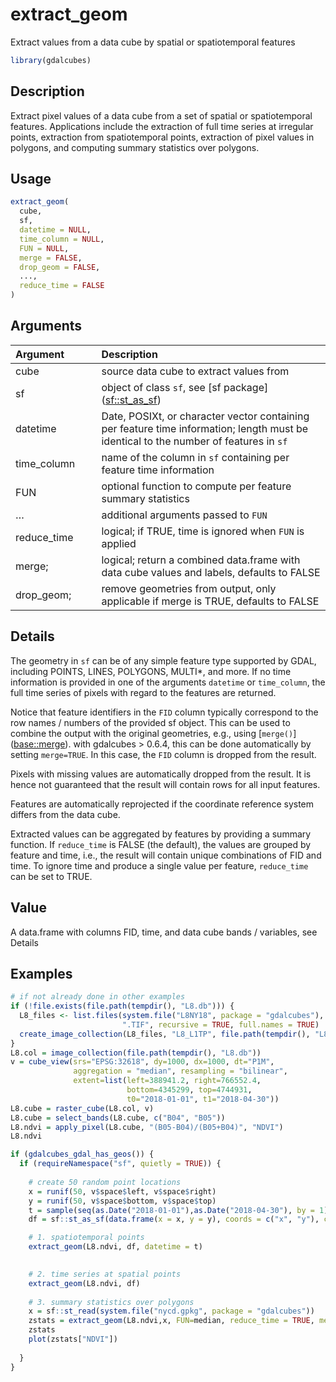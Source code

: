 # extract_geom

Extract values from a data cube by spatial or spatiotemporal features



```r
library(gdalcubes)
```

## Description

Extract pixel values of a data cube from a set of spatial or spatiotemporal features. 
Applications include the extraction of full time 
series at irregular points, extraction from spatiotemporal points, extraction of
pixel values in polygons, and computing summary statistics over polygons.


## Usage


```r
extract_geom(
  cube,
  sf,
  datetime = NULL,
  time_column = NULL,
  FUN = NULL,
  merge = FALSE,
  drop_geom = FALSE,
  ...,
  reduce_time = FALSE
)

```


## Arguments

| Argument    | Description                       |
|:------------|:----------------------------------|
| cube | source data cube to extract values from |
| sf | object of class `sf`, see [sf package](<a href='https://r-spatial.github.io/sf/reference/st_as_sf.html'>sf::st_as_sf</a>) |
| datetime | Date, POSIXt, or character vector containing per feature time information; length must be identical to the number of features in `sf` |
| time_column | name of the column in `sf` containing per feature time information |
| FUN | optional function to compute per feature summary statistics |
| ... | additional arguments passed to `FUN` |
| reduce_time | logical; if TRUE, time is ignored when `FUN` is applied |
| merge; | logical; return a combined data.frame with data cube values and labels, defaults to FALSE |
| drop_geom; | remove geometries from output, only applicable if merge is TRUE, defaults to FALSE |


## Details

The geometry in `sf` can be of any simple feature type supported by GDAL, including 
POINTS, LINES, POLYGONS, MULTI*, and more. If no time information is provided
in one of the arguments `datetime` or `time_column`, the full time series
of pixels with regard to the features are returned. 

Notice that feature identifiers in the `FID` column typically correspond to the row names / numbers 
of the provided sf object. This can be used to combine the output with the original geometries, e.g., using [`merge()`](<a href='https://rdrr.io/r/base/merge.html'>base::merge</a>).
with gdalcubes > 0.6.4, this can be done automatically by setting `merge=TRUE`. In this case, the `FID` column is dropped from the result. 
 
Pixels with missing values are automatically dropped from the result. It is hence not
guaranteed that the result will contain rows for all input features.

Features are automatically reprojected if the coordinate reference system differs from the data cube.

Extracted values can be aggregated by features by providing a summary function. 
If `reduce_time` is FALSE (the default), the values are grouped 
by feature and time, i.e., the result will contain unique combinations of FID and time.
To ignore time and produce a single value per feature, `reduce_time` can be set to TRUE.


## Value

A data.frame with columns FID, time, and data cube bands / variables, see Details


## Examples


```r
# if not already done in other examples
if (!file.exists(file.path(tempdir(), "L8.db"))) {
  L8_files <- list.files(system.file("L8NY18", package = "gdalcubes"),
                         ".TIF", recursive = TRUE, full.names = TRUE)
  create_image_collection(L8_files, "L8_L1TP", file.path(tempdir(), "L8.db"), quiet = TRUE)
}
L8.col = image_collection(file.path(tempdir(), "L8.db"))
v = cube_view(srs="EPSG:32618", dy=1000, dx=1000, dt="P1M",
              aggregation = "median", resampling = "bilinear",
              extent=list(left=388941.2, right=766552.4,
                          bottom=4345299, top=4744931,
                          t0="2018-01-01", t1="2018-04-30"))
L8.cube = raster_cube(L8.col, v)
L8.cube = select_bands(L8.cube, c("B04", "B05"))
L8.ndvi = apply_pixel(L8.cube, "(B05-B04)/(B05+B04)", "NDVI")
L8.ndvi

if (gdalcubes_gdal_has_geos()) {
  if (requireNamespace("sf", quietly = TRUE)) {
  
    # create 50 random point locations
    x = runif(50, v$space$left, v$space$right)
    y = runif(50, v$space$bottom, v$space$top)
    t = sample(seq(as.Date("2018-01-01"),as.Date("2018-04-30"), by = 1),50, replace = TRUE)
    df = sf::st_as_sf(data.frame(x = x, y = y), coords = c("x", "y"), crs = v$space$srs)

    # 1. spatiotemporal points
    extract_geom(L8.ndvi, df, datetime = t)

    
    # 2. time series at spatial points
    extract_geom(L8.ndvi, df)
  
    # 3. summary statistics over polygons
    x = sf::st_read(system.file("nycd.gpkg", package = "gdalcubes"))
    zstats = extract_geom(L8.ndvi,x, FUN=median, reduce_time = TRUE, merge = TRUE)
    zstats
    plot(zstats["NDVI"])
    
  }
}
```



